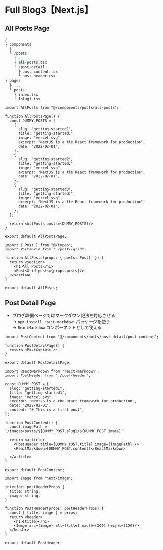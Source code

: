# Full Blog3【Next.js】

## All Posts Page
```a {7-9, 14} filename="ディレクトリ構造(homepage)"
/ 
├ components
  ├ 
  └ /posts
    ├ ...
    ├ all-posts.tsx
    └ /post-detail
      ├ post-content.tsx
      └ post-header.tsx
├ pages
  ├ ...
  └ posts
    ├ index.tsx
    └ [slug].tsx
```


```tsx filename="pages/posts/index.tsx"
import AllPosts from "@/components/posts/all-posts";

function AllPostsPage() {
  const DUMMY_POSTS = [
    {
      slug: "getting-started1",
      title: "getting-started1",
      image: "vercel.svg",
      excerpt: "NextJS is a the React framework for production",
      date: "2022-02-01",
    },
    {
      slug: "getting-started2",
      title: "getting-started2",
      image: "vercel.svg",
      excerpt: "NextJS is a the React framework for production",
      date: "2022-02-01",
    },
    {
      slug: "getting-started3",
      title: "getting-started3",
      image: "vercel.svg",
      excerpt: "NextJS is a the React framework for production",
      date: "2022-02-01",
    },
  ];

  return <AllPosts posts={DUMMY_POSTS}/>
}

export default AllPostsPage;
```


```tsx filename="components/posts/all-posts.tsx"
import { Post } from "@/types";
import PostsGrid from "./posts-grid";

function AllPosts(props: { posts: Post[] }) {
  return <section>
    <h1>All Posts</h1>
    <PostsGrid posts={props.posts}/>
  </section>
}

export default AllPosts;
```


## Post Detail Page
- ブログ詳細ページではマークダウン記法を対応させる
<br/> → `npm install react-markdown` パッケージを使う
<br/> → `ReactMarkdown`コンポーネントとして使える

```tsx filename="pages/posts/[slug].tsx"
import PostContent from "@/components/posts/post-detail/post-content";

function PostDetailPage() {
  return <PostContent />
}

export default PostDetailPage;
```

```tsx {1, 18} filename="components/posts/post-detail/post-content.tsx"
import ReactMarkdown from 'react-markdown';
import PostHeader from "./post-header";

const DUMMY_POST = {
  slug: "getting-started1",
  title: "getting-started1",
  image: "vercel.svg",
  excerpt: "NextJS is a the React framework for production",
  date: "2022-02-01",
  content: "# This is a first post",
};

function PostContent() {
  const imagePath = `/images/posts/${DUMMY_POST.slug}/${DUMMY_POST.image}`

  return <article>
    <PostHeader title={DUMMY_POST.title} image={imagePath} />
    <ReactMarkdown>{DUMMY_POST.content}</ReactMarkdown>
    
  </article>
}

export default PostContent;
```

```tsx filename="components/posts/post-detail/post-header.tsx"
import Image from "next/image";

interface postHeaderProps {
  title: string,
  image: string,
}

function PostHeader(props: postHeaderProps) {
  const { title, image } = props;
  return <header>
    <h1>{title}</h1>
    <Image src={image} alt={title} width={200} height={150}/>
  </header>
}

export default PostHeader;
```